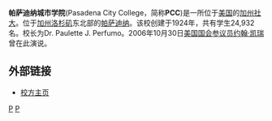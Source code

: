 '''帕萨迪纳城市学院'''(Pasadena City College，简称'''PCC''')是一所位于[[美国|美国]]的[[加利福尼亚社区大学系统|加州社大]]。位于[[加州|加州]][[洛杉矶|洛杉矶]]东北部的[[帕萨迪纳_(加利福尼亚州)|帕萨迪纳]]。该校创建于1924年，共有学生24,932名。校长为Dr. Paulette J. Perfumo。2006年10月30日[[美国国会|美国国会]][[参议员|参议员]][[约翰·克里|约翰·凯瑞]]曾在此演说。

==外部链接==
*[http://www.pasadena.edu 校方主页] {{Wayback|url=http://www.pasadena.edu/ |date=20060726210223 }}

{{加利福尼亞州的學院和大學}}
[[category:加利福尼亚州社区大学|P]]
[[category:加利福尼亚州教育|P]]